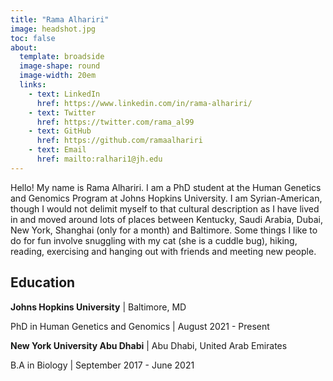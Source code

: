 ```yaml
---
title: "Rama Alhariri"
image: headshot.jpg
toc: false
about: 
  template: broadside  
  image-shape: round
  image-width: 20em
  links:
    - text: LinkedIn
      href: https://www.linkedin.com/in/rama-alhariri/
    - text: Twitter
      href: https://twitter.com/rama_al99
    - text: GitHub
      href: https://github.com/ramaalhariri
    - text: Email
      href: mailto:ralhari1@jh.edu
---
```


Hello! My name is Rama Alhariri. I am a PhD student at the Human Genetics and Genomics Program at Johns Hopkins University. I am Syrian-American, though I would not delimit myself to that cultural description as I have lived in and moved around lots of places between Kentucky, Saudi Arabia, Dubai, New York, Shanghai (only for a month) and Baltimore. Some things I like to do for fun involve snuggling with my cat (she is a cuddle bug), hiking, reading, exercising and hanging out with friends and meeting new people.

## Education

**Johns Hopkins University** \| Baltimore, MD

PhD in Human Genetics and Genomics \| August 2021 - Present

**New York University Abu Dhabi** \| Abu Dhabi, United Arab Emirates

B.A in Biology \| September 2017 - June 2021
